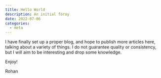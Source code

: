 ```yaml
---
title: Hello World
description: An initial foray
date: 2022-07-06
categories:
  - meta
---
```


I have finally set up a proper blog, and hope to publish more articles here, talking about a variety of things.
I do not guarantee quality or consistency, but I will aim to be interesting and drop some knowledge.

Enjoy!

Rohan

